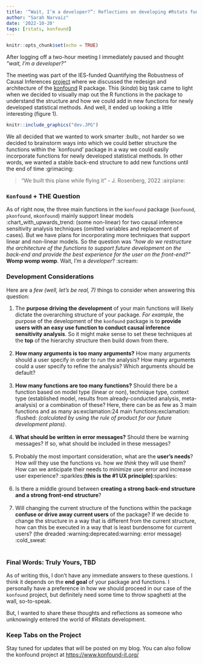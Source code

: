 ```yaml
---
title: '“Wait, I’m a developer?”: Reflections on developing #Rstats functions'
author: "Sarah Narvaiz"
date: '2022-10-20'
tags: [rstats, konfound]
---
```


```r
knitr::opts_chunk$set(echo = TRUE)
```

After logging off a two-hour meeting I immediately paused and thought *"wait, I'm a developer?"*

The meeting was part of the IES-funded Quantifying the Robustness of Causal Inferences [project](https://ies.ed.gov/funding/grantsearch/details.asp?ID=5723) where we discussed the redesign and architecture of the [konfound](https://cran.r-project.org/web/packages/konfound/index.html) R package. This (*kinda*) big task came to light when we decided to visually map out the R functions in the package to understand the structure and how we could add in new functions for newly developed statistical methods. And well, it ended up looking a little interesting (figure 1).

```r
knitr::include_graphics("dev.JPG")

```

We all decided that we wanted to work smarter :bulb:, not harder so we decided to brainstorm ways into which we could better structure the functions within the \`konfound' package in a way we could easily incorporate functions for newly developed statistical methods. In other words, we wanted a stable back-end structure to add new functions until the end of time :grimacing:

> "We built this plane while flying it" - J. Rosenberg, 2022 :airplane:

### `Konfound` + THE Question

As of right now, the three main functions in the `konfound` package (`konfound`, `pkonfound`, `mkonfound`) mainly support linear models :chart_with_upwards_trend: (some non-linear) for two causal inference sensitivity analysis techniques (omitted variables and replacement of cases). But we have plans for incorporating more techniques that support linear and non-linear models. So the question was *"how do we restructure the architecture of the functions to support future development on the back-end and provide the best experience for the user on the front-end?"* **Womp womp womp**. Wait, I'm a *developer*? :scream:

### Development Considerations

Here are a *few (well, let's be real, 7)* things to consider when answering this question:

1.  The **purpose driving the development** of your main functions will likely dictate the overarching structure of your package. *For example*, the purpose of the development of the `konfound` package is to **provide users with an easy use function to conduct causal inference sensitivity analysis**. So it might make sense to set these techniques at the **top** of the hierarchy structure then build down from there.\
    <br>
2.  **How many arguments is too many arguments?** How many arguments should a user specify in order to run the analysis? How many arguments could a user specify to refine the analysis? Which arguments should be default?\
    <br>
3.  **How many functions are too many functions?** Should there be a function based on model type (linear or non), technique type, context type (established model, results from already-conducted analysis, meta-analysis) or a combination of these? Here, there can be as few as 3 main functions and as many as:exclamation:24 main functions:exclamation: :flushed: *(calculated by using the rule of product for our future development plans)*.\
    <br>
4.  **What should be written in error messages?** Should there be warning messages? If so, what should be included in these messages?\
    <br>
5.  Probably the most important consideration, what are the **user's needs**? How *will* they use the functions vs. how *we think* they will use them? How can we anticipate their needs to minimize user error and increase user experience? :sparkles:**(this is the #1 UX principle)**:sparkles:\
    <br>
6.  Is there a middle ground between **creating a strong back-end structure and a strong front-end structure**?\
    <br>
7.  Will changing the current structure of the functions within the package **confuse or drive away current users** of the package? If we decide to change the structure in a way that is different from the current structure, how can this be executed in a way that is least burdensome for current users? (the dreaded :warning:deprecated:warning: error message) :cold_sweat:\
    <br>

### Final Words: Truly Yours, TBD

As of writing this, I don't have any immediate answers to these questions. I think it depends on the **end goal** of your package and functions. I personally have a preference in how we should proceed in our case of the `konfound` project, but definitely need some time to throw spaghetti at the wall, so-to-speak.

But, I wanted to share these thoughts and reflections as someone who unknowingly entered the world of #Rstats development.

### Keep Tabs on the Project

Stay tuned for updates that will be posted on my blog. You can also follow the konfound project at <https://www.konfound-it.org/>

